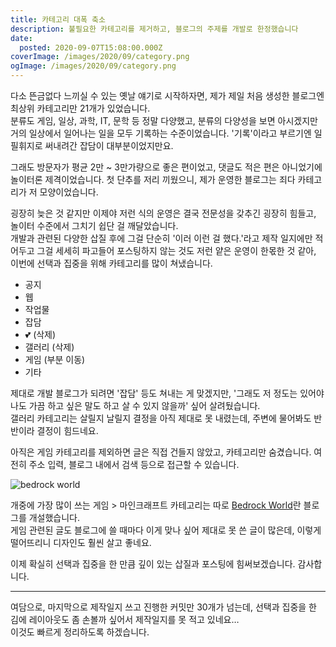 ```yaml
---
title: 카테고리 대폭 축소
description: 불필요한 카테고리를 제거하고, 블로그의 주제를 개발로 한정했습니다
date:
  posted: 2020-09-07T15:08:00.000Z
coverImage: /images/2020/09/category.png
ogImage: /images/2020/09/category.png
---
```


다소 뜬금없다 느끼실 수 있는 옛날 얘기로 시작하자면, 제가 제일 처음 생성한 블로그엔 최상위 카테고리만 21개가 있었습니다.  
분류도 게임, 일상, 과학, IT, 문학 등 정말 다양했고, 분류의 다양성을 보면 아시겠지만 거의 일상에서 일어나는 일을 모두 기록하는 수준이었습니다. '기록'이라고 부르기엔 일필휘지로 써내려간 잡담이 대부분이었지만요.

그래도 방문자가 평균 2만 \~ 3만가량으로 좋은 편이었고, 댓글도 적은 편은 아니었기에 놀이터론 제격이었습니다. 첫 단추를 저리 끼웠으니, 제가 운영한 블로그는 죄다 카테고리가 저 모양이었습니다.

굉장히 늦은 것 같지만 이제야 저런 식의 운영은 결국 전문성을 갖추긴 굉장히 힘들고, 놀이터 수준에서 그치기 쉽단 걸 깨달았습니다.  
개발과 관련된 다양한 삽질 후에 그걸 단순히 '이러 이런 걸 했다.'라고 제작 일지에만 적어두고 그걸 세세히 파고들어 포스팅하지 않는 것도 저런 얕은 운영이 한몫한 것 같아, 이번에 선택과 집중을 위해 카테고리를 많이 쳐냈습니다.

* 공지
* 웹
* 작업물
* 잡담
* 💕 (삭제)
* 갤러리 (삭제)
* 게임 (부분 이동)
* 기타

제대로 개발 블로그가 되려면 '잡담' 등도 쳐내는 게 맞겠지만, '그래도 저 정도는 있어야 나도 가끔 하고 싶은 말도 하고 살 수 있지 않을까' 싶어 살려뒀습니다.  
갤러리 카테고리는 살릴지 날릴지 결정을 아직 제대로 못 내렸는데, 주변에 물어봐도 반반이라 결정이 힘드네요.

아직은 게임 카테고리를 제외하면 글은 직접 건들지 않았고, 카테고리만 숨겼습니다. 여전히 주소 입력, 블로그 내에서 검색 등으로 접근할 수 있습니다.

![bedrock world](/images/2020/09/bedrock-world.png)

개중에 가장 많이 쓰는 게임 > 마인크래프트 카테고리는 따로 [Bedrock World](https://mc.marshallku.com/)란 블로그를 개설했습니다.  
게임 관련된 글도 블로그에 쓸 때마다 이게 맞나 싶어 제대로 못 쓴 글이 많은데, 이렇게 떨어뜨리니 디자인도 훨씬 살고 좋네요.

이제 확실히 선택과 집중을 한 만큼 깊이 있는 삽질과 포스팅에 힘써보겠습니다. 감사합니다.

---

여담으로, 마지막으로 제작일지 쓰고 진행한 커밋만 30개가 넘는데, 선택과 집중을 한 김에 레이아웃도 좀 손볼까 싶어서 제작일지를 못 적고 있네요…  
이것도 빠르게 정리하도록 하겠습니다.